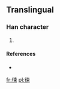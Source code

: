 ==Translingual==

===Han character===
{{Han char|rn=60|rad=彳|as=09|sn=12|four=|canj=竹人木田火 (HODWF)}}

# {{defn|Han|sort=彳09}}

====References====
* {{Han ref|kx=0370.051|dkj=10143|hdz=20832.031|uh=5F9A|ud=24474}}

[[fr:徚]]
[[pl:徚]]